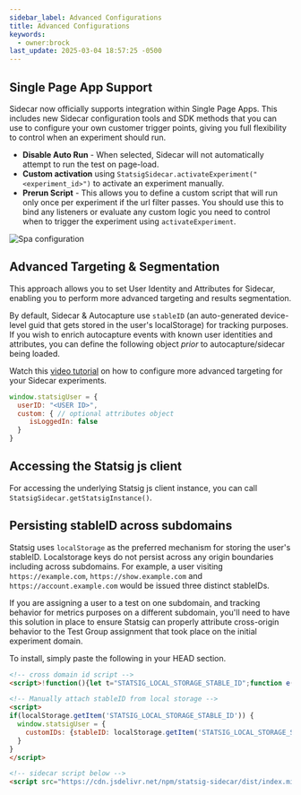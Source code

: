 ```yaml
---
sidebar_label: Advanced Configurations
title: Advanced Configurations
keywords:
  - owner:brock
last_update: 2025-03-04 18:57:25 -0500
---
```


## Single Page App Support

Sidecar now officially supports integration within Single Page Apps. 
This includes new Sidecar configuration tools and SDK methods that you can use to configure your own customer trigger points, giving you full flexibility to control when an experiment should run.
* **Disable Auto Run** - When selected, Sidecar will not automatically attempt to run the test on page-load. 
* **Custom activation** using `StatsigSidecar.activateExperiment("<experiment_id>")` to activate an experiment manually.
* **Prerun Script** - This allows you to define a custom script that will run only once per experiment if the url filter passes. You should use this to bind any listeners or evaluate any custom logic you need to control when to trigger the experiment using `activateExperiment`.

![Spa configuration](/img/sidecar-spa.png)

## Advanced Targeting & Segmentation
This approach allows you to set User Identity and Attributes for Sidecar, enabling you to perform more advanced targeting and results segmentation. 

By default, Sidecar & Autocapture use `stableID` (an auto-generated device-level guid that gets stored in the user's localStorage) for tracking purposes. If you wish to enrich autocapture events with known user identities and attributes, you can define the following object _prior_ to autocapture/sidecar being loaded.

Watch this [video tutorial](https://tinyurl.com/sidecar-targeting) on how to configure more advanced targeting for your Sidecar experiments.
```js
window.statsigUser = {
  userID: "<USER ID>",
  custom: { // optional attributes object
     isLoggedIn: false 
  }
}
```

## Accessing the Statsig js client
For accessing the underlying Statsig js client instance, you can call `StatsigSidecar.getStatsigInstance()`.

## Persisting stableID across subdomains
Statsig uses `localStorage` as the preferred mechanism for storing the user's stableID. Localstorage keys do not persist across any origin boundaries including across subdomains. For example, a user visiting `https://example.com`, `https://show.example.com` and `https://account.example.com` would be issued three distinct stableIDs. 

If you are assigning a user to a test on one subdomain, and tracking behavior for metrics purposes on a different subdomain, you'll need to have this solution in place to ensure Statsig can properly attribute cross-origin behavior to the Test Group assignment that took place on the initial experiment domain. 

To install, simply paste the following in your HEAD section.

```html
<!-- cross domain id script -->
<script>!function(){let t="STATSIG_LOCAL_STORAGE_STABLE_ID";function e(){if(crypto&&crypto.randomUUID)return crypto.randomUUID();let t=()=>Math.floor(65536*Math.random()).toString(16).padStart(4,"0");return`${t()}${t()}-${t()}-4${t().substring(1)}-${t()}-${t()}${t()}${t()}`}let i=null,n=localStorage.getItem(t)||null;if(document.cookie.match(/statsiguuid=([\w-]+);?/)&&([,i]=document.cookie.match(/statsiguuid=([\w-]+);?/)),i&&n&&i===n);else if(i&&n&&i!==n)localStorage.setItem(t,i);else if(i&&!n)localStorage.setItem(t,i);else{let o=e();localStorage.setItem(t,o),function t(i){let n=new Date;n.setMonth(n.getMonth()+12);let o=window.location.host.split(".");o.length>2&&o.shift();let s=`.${o.join(".")}`;document.cookie=`statsiguuid=${i||e()};Expires=${n};Domain=${s};Path=/`}(o)}}();</script>

<!-- Manually attach stableID from local storage -->
<script>
if(localStorage.getItem('STATSIG_LOCAL_STORAGE_STABLE_ID')) {
  window.statsigUser = {
    customIDs: {stableID: localStorage.getItem('STATSIG_LOCAL_STORAGE_STABLE_ID')}
  }
}
</script>

<!-- sidecar script below -->
<script src="https://cdn.jsdelivr.net/npm/statsig-sidecar/dist/index.min.js?apikey=[client-YOUR-STATSIG-CLIENT-KEY]"></script>
```
